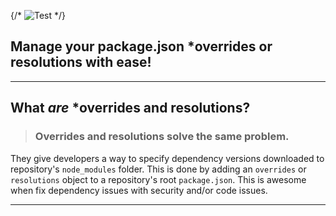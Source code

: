 <section>

{/* ![Test](https://user-images.githubusercontent.com/1074042/193210573-71704355-64ce-4d88-8394-2c07e6e66c2c.svg) */}

# Manage your package.json \*overrides or resolutions with ease!

---

## What _are_ \*overrides and resolutions?

> ### Overrides and resolutions solve the same problem.

They give developers a way to specify dependency versions downloaded to repository's `node_modules` folder. This is done by adding an `overrides` or `resolutions` object to a repository's root `package.json`. This is awesome when fix dependency issues with security and/or code issues.

---

</section>
